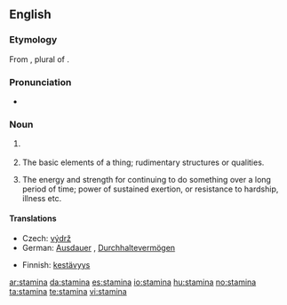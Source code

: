 ==English==
===Etymology===
From {{etyl|la}} {{term|stamina|stāmina|lang=la}}, plural of {{term|stamen|stāmen}}.

===Pronunciation===
*{{a|UK}} {{IPA|/ˈstamɪnə/}}

===Noun===
{{en-noun|-}}

# {{botany}} {{plural of|[[stamen]]}}
# {{context|obsolete|as plural}} The basic elements of a thing; rudimentary structures or qualities.
# {{context|now considered singular}} The energy and strength for continuing to do something over a long period of time; power of sustained exertion, or resistance to hardship, illness etc.

====Translations====
{{trans-top|power of sustained exertion}}
*Czech: [[výdrž]] {{f}}
*German: [[Ausdauer]] {{f}}, [[Durchhaltevermögen]] {{n}}
{{trans-mid}}
*Finnish: [[kestävyys]]
{{trans-bottom}}

[[ar:stamina]]
[[da:stamina]]
[[es:stamina]]
[[io:stamina]]
[[hu:stamina]]
[[no:stamina]]
[[ta:stamina]]
[[te:stamina]]
[[vi:stamina]]